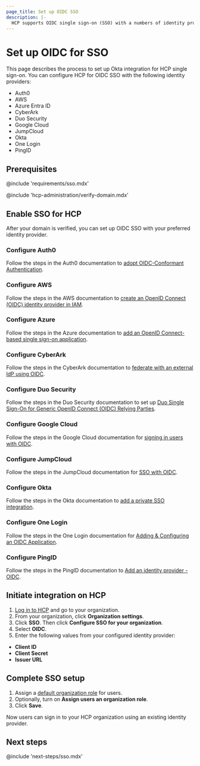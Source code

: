 ```yaml
---
page_title: Set up OIDC SSO
description: |-
  HCP supports OIDC single sign-on (SSO) with a numbers of identity providers. Learn how to enable OIDC SSO so that users can sign in to an HCP organization with existing credentials.
---
```


# Set up OIDC for SSO

This page describes the process to set up Okta integration for HCP single sign-on. You can configure HCP for OIDC SSO with the following identity providers:

- Auth0
- AWS
- Azure Entra ID
- CyberArk
- Duo Security
- Google Cloud
- JumpCloud
- Okta
- One Login
- PingID

## Prerequisites

@include 'requirements/sso.mdx'

@include 'hcp-administration/verify-domain.mdx'

## Enable SSO for HCP

After your domain is verified, you can set up OIDC SSO with your preferred identity provider.

<Tabs>

<Tab heading="Auth0">

### Configure Auth0

Follow the steps in the Auth0 documentation to [adopt OIDC-Conformant Authentication](https://auth0.com/docs/authenticate/login/oidc-conformant-authentication).

</Tab>

<Tab heading="AWS">

### Configure AWS

Follow the steps in the AWS documentation to [create an OpenID Connect (OIDC) identity provider in IAM](https://docs.aws.amazon.com/IAM/latest/UserGuide/id_roles_providers_create_oidc.html).

</Tab>

<Tab heading="Azure">

### Configure Azure

Follow the steps in the Azure documentation to [add an OpenID Connect-based single sign-on application](https://learn.microsoft.com/en-us/entra/identity/enterprise-apps/add-application-portal-setup-oidc-sso).

</Tab>

<Tab heading="CyberArk">

### Configure CyberArk

Follow the steps in the CyberArk documentation to [federate with an external IdP using OIDC](https://docs.cyberark.com/wpm/latest/en/content/coreservices/usersroles/oidcexternalidp.htm?TocPath=Setup%7CAdd%20Users%7CSet%20up%20federation%20with%20external%20identity%20providers%7CFederate%20with%20an%20external%20IdP%20using%20OIDC%7C_____0).

</Tab>

<Tab heading="Duo Security">

### Configure Duo Security

Follow the steps in the Duo Security documentation to set up [Duo Single Sign-On for Generic OpenID Connect (OIDC) Relying Parties](https://duo.com/docs/sso-oidc-generic).

</Tab>

<Tab heading="Google">

### Configure Google Cloud

Follow the steps in the Google Cloud documentation for [signing in users with OIDC](https://cloud.google.com/identity-platform/docs/web/oidc).

</Tab>

<Tab heading="JumpCloud">

### Configure JumpCloud

Follow the steps in the JumpCloud documentation for [SSO with OIDC](https://jumpcloud.com/support/sso-with-oidc).

</Tab>

<Tab heading="Okta">

### Configure Okta

Follow the steps in the Okta documentation to [add a private SSO integration](https://developer.okta.com/docs/guides/add-private-app/openidconnect/main/).

</Tab>

<Tab heading="One Login">

### Configure One Login

Follow the steps in the One Login documentation for [Adding & Configuring an OIDC Application](https://onelogin.service-now.com/support?id=kb_article&sys_id=c690686d8749c210f7b8a7dd3fbb35b2#mcetoc_1g9fdscsk67).

</Tab>

<Tab heading="PingID">

### Configure PingID

Follow the steps in the PingID documentation to [Add an identity provider - OIDC](https://docs.pingidentity.com/pingone/integrations/p1_add_idp_oidc.html).

</Tab>
</Tabs>

## Initiate integration on HCP

1. [Log in to HCP](https://portal.cloud.hashicorp.com/) and go to your organization.
1. From your organization, click **Organization settings**.
1. Click **SSO**. Then click **Configure SSO for your organization**.
1. Select **OIDC**.
1. Enter the following values from your configured identity provider:

  - **Client ID**
  - **Client Secret**
  - **Issuer URL**

## Complete SSO setup

1. Assign a [default organization role](/hcp/docs/hcp/iam/sso/default-role) for users.
1. Optionally, turn on **Assign users an organization role**.
1. Click **Save**.

Now users can sign in to your HCP organization using an existing identity provider.

## Next steps

@include 'next-steps/sso.mdx'
